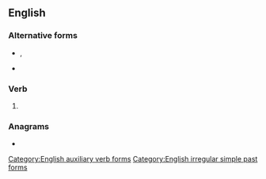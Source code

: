 {{also|could'st}}
==English==

===Alternative forms===
* {{l|en|cou'dst}}, {{l|en|could'st}} {{qualifier|obsolete}}
* {{l|en|couldest}}

===Verb===
{{head|en|verb form|cat2=second-person singular forms}}

# {{en-archaic second-person singular past of|can}}

===Anagrams===
* {{anagrams|en|a=cdlostu|St. Cloud}}

[[Category:English auxiliary verb forms]]
[[Category:English irregular simple past forms]]